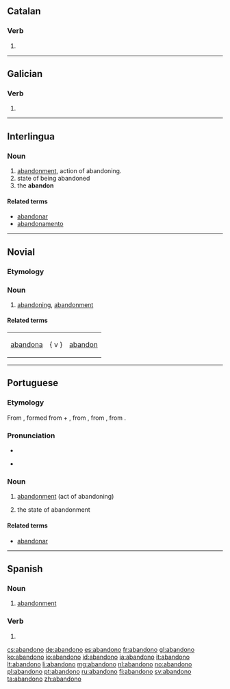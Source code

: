 ==Catalan==

===Verb===
{{head|ca|verb form}}

# {{ca-verb form of|p=1|n=sg|t=pres|m=ind|abandonar}}

----

==Galician==

===Verb===
{{gl-verb-form}}

# {{conjugation of|abandonar||lang=gl|1|s|pres|ind}}

----

==Interlingua==

===Noun===
{{ia-noun}}

# [[abandonment]], action of abandoning.
# state of being abandoned
# the '''abandon'''

====Related terms====
* [[abandonar]]
* [[abandonamento]]
{{attention|ia}}<!--Are my edits correct-->

----

==Novial==

===Etymology===
{{suffix|lang=nov|abandon|o}}

===Noun===
{{head|nov|noun}}

# [[abandoning]], [[abandonment]]

====Related terms====
{|
|[[abandona]] || { v } || [[abandon]]
|}

----

==Portuguese==

===Etymology===
From {{etyl|fro|pt}} {{term|abandoner|lang=fro}}, formed from {{term|a|lang=fro}} + {{term|bandon||jurisdiction, control|lang=fro}}, from {{etyl|ML.|pt}} {{term|bannum||proclamation|lang=la}}, from {{etyl|frk|pt}} {{recons|ban|lang=frk}}, from {{proto|gem-pro|bannan|proclamation, command|lang=pt}}.

===Pronunciation===
* {{IPA|[abɐ̃ˈdonu]|lang=pt}}
* {{a|South Brazil}} {{IPA|[abɐ̃ˈdono]|lang=pt}}

===Noun===
{{pt-noun|m|s}}

# [[abandonment]] (act of abandoning)
# {{uncountable|lang=pt}} the state of abandonment

====Related terms====
* [[abandonar]]

----

==Spanish==

===Noun===
{{es-noun|m}}

# [[abandonment]]

===Verb===
{{es-verb-form|abandonar}}

# {{es-verb form of|mood=ind|tense=pres|num=s|pers=1|ending=ar|abandonar}}

[[cs:abandono]]
[[de:abandono]]
[[es:abandono]]
[[fr:abandono]]
[[gl:abandono]]
[[ko:abandono]]
[[io:abandono]]
[[id:abandono]]
[[ia:abandono]]
[[it:abandono]]
[[lt:abandono]]
[[li:abandono]]
[[mg:abandono]]
[[nl:abandono]]
[[no:abandono]]
[[pl:abandono]]
[[pt:abandono]]
[[ru:abandono]]
[[fi:abandono]]
[[sv:abandono]]
[[ta:abandono]]
[[zh:abandono]]